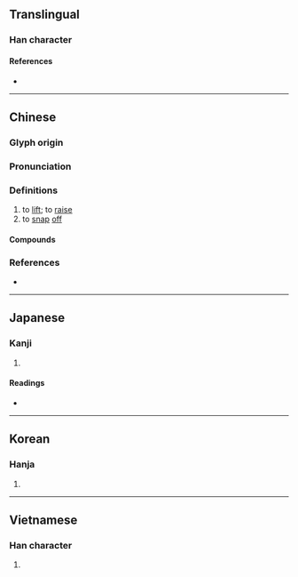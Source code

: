 {{also|掘}}
{{character info}}
==Translingual==

===Han character===
{{Han char|rn=64|rad=手|as=12|sn=15|four=51082|canj=QMTO|ids=⿰扌厥}}

====References====
* {{Han ref|kx=0453.200|dkj=12676|dj=0803.030|hdz=31955.010|uh=6485|ud=25733|bh=E5B1|bd=58801}}

----

==Chinese==
{{zh-forms}}

===Glyph origin===
{{Han etym}}

===Pronunciation===
{{zh-pron
|m=juē
|c=kyut3
|mc=y
|oc=y
|cat=
}}

===Definitions===
{{zh-hanzi}}

# to [[lift]]; to [[raise]]
# to [[snap]] [[off]]

====Compounds====
{{zh-der|刁天撅地|打撅|挺撅挺橫|搬脣撅嘴|撅丁|撅撒|撅豎小人|短撅兒|硬撅撅|跳天撅地}}

===References===
* {{R:yue:Hanzi}}

----

==Japanese==

===Kanji===
{{ja-kanji|grade=|rs=手12}}

# {{rfdef|ja|sort=手12}}

====Readings====
* {{ja-readings|on=[[けつ]] (ketsu), [[かち]] (kachi), [[けい]] (kei), [[け]] (ke)|kun=[[あつめる]] (atsumeru)}}

----

==Korean==

===Hanja===
{{ko-hanja|hangeul=궤|eumhun=|rv=gwe|mr=kwe|y=kwey}}

# {{rfdef|ko|sort=手12}}

----

==Vietnamese==

===Han character===
{{vi-hantu|rs=手12|quét}}

# {{rfdef|vi|sort=手12}}